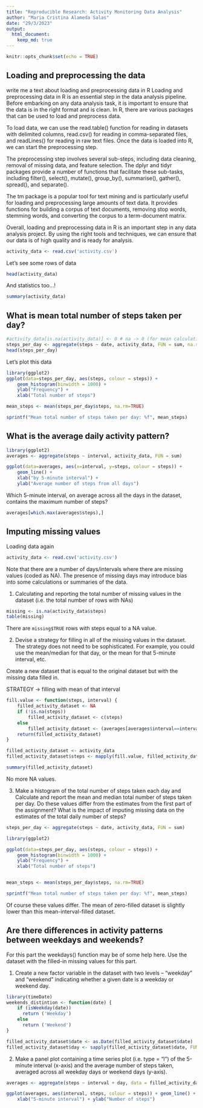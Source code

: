 ```yaml
---
title: "Reproducible Research: Activity Monitoring Data Analysis"
author: "Maria Cristina Alameda Salas"
date: "29/3/2023"
output: 
  html_document:
    keep_md: true
---
```


```r
knitr::opts_chunk$set(echo = TRUE)
```



## Loading and preprocessing the data
write me a text about loading and preprocessing data in R
Loading and preprocessing data in R is an essential step in the data analysis pipeline. Before embarking on any data analysis task, it is important to ensure that the data is in the right format and is clean. In R, there are various packages that can be used to load and preprocess data.

To load data, we can use the read.table() function for reading in datasets with delimited columns, read.csv() for reading in comma-separated files, and readLines() for reading in raw text files. Once the data is loaded into R, we can start the preprocessing step.

The preprocessing step involves several sub-steps, including data cleaning, removal of missing data, and feature selection. The dplyr and tidyr packages provide a number of functions that facilitate these sub-tasks, including filter(), select(), mutate(), group_by(), summarise(), gather(), spread(), and separate().

The tm package is a popular tool for text mining and is particularly useful for loading and preprocessing large amounts of text data. It provides functions for building a corpus of text documents, removing stop words, stemming words, and converting the corpus to a term-document matrix.

Overall, loading and preprocessing data in R is an important step in any data analysis project. By using the right tools and techniques, we can ensure that our data is of high quality and is ready for analysis.

```r
activity_data <- read.csv('activity.csv')
```

Let's see some rows of data
```r
head(activity_data)
```

And statistics too...!
```r
summary(activity_data)
```

## What is mean total number of steps taken per day?
```r
#activity_data[is.na(activity_data)] <- 0 # na -> 0 (for mean calculation purpose)
steps_per_day <- aggregate(steps ~ date, activity_data, FUN = sum, na.rm = TRUE)
head(steps_per_day)
```

Let's plot this data
```r
library(ggplot2)
ggplot(data=steps_per_day, aes(steps, colour = steps)) +
    geom_histogram(binwidth = 1000) +
    ylab("Frequency") +
    xlab("Total number of steps")
```

```r

mean_steps <- mean(steps_per_day$steps, na.rm=TRUE)

sprintf("Mean total number of steps taken per day: %f", mean_steps)
```

## What is the average daily activity pattern?
```r
library(ggplot2)
averages <- aggregate(steps ~ interval, activity_data, FUN = sum)

ggplot(data=averages, aes(x=interval, y=steps, colour = steps)) +
    geom_line() +
    xlab("by 5-minute interval") +
    ylab("Average number of steps from all days")

```


Which 5-minute interval, on average across all the days in the dataset, contains the maximum number of steps?
```r
averages[which.max(averages$steps),]
```

## Imputing missing values

Loading data again
```r
activity_data <- read.csv('activity.csv')

```

Note that there are a number of days/intervals where there are missing values (coded as NA). The presence of missing days may introduce bias into some calculations or summaries of the data.


1. Calculating and reporting the total number of missing values in the dataset (i.e. the total number of rows with NAs)
```r
missing <- is.na(activity_data$steps)
table(missing)
```
There are `missing$TRUE` rows with steps equal to a NA value.


2. Devise a strategy for filling in all of the missing values in the dataset. The strategy does not need to be sophisticated. For example, you could use the mean/median for that day, or the mean for that 5-minute interval, etc.

Create a new dataset that is equal to the original dataset but with the missing data filled in.

STRATEGY -> filling with mean of that interval
```r
fill.value <- function(steps, interval) {
    filled_activity_dataset <- NA
    if (!is.na(steps))
        filled_activity_dataset <- c(steps)
    else
        filled_activity_dataset <- (averages[averages$interval==interval, "steps"])
    return(filled_activity_dataset)
}

filled_activity_dataset <- activity_data
filled_activity_dataset$steps <- mapply(fill.value, filled_activity_dataset$steps, filled_activity_dataset$interval)

summary(filled_activity_dataset)
```
No more NA values.


3. Make a histogram of the total number of steps taken each day and Calculate and report the mean and median total number of steps taken per day. Do these values differ from the estimates from the first part of the assignment? What is the impact of imputing missing data on the estimates of the total daily number of steps?

```r
steps_per_day <- aggregate(steps ~ date, activity_data, FUN = sum)

library(ggplot2)

ggplot(data=steps_per_day, aes(steps, colour = steps)) +
    geom_histogram(binwidth = 1000) +
    ylab("Frequency") +
    xlab("Total number of steps")


mean_steps <- mean(steps_per_day$steps, na.rm=TRUE)

sprintf("Mean total number of steps taken per day: %f", mean_steps)

```
Of course these values differ. The mean of zero-filled dataset is slightly lower than this mean-interval-filled dataset.

## Are there differences in activity patterns between weekdays and weekends?

For this part the weekdays() function may be of some help here. Use the dataset with the filled-in missing values for this part.

1. Create a new factor variable in the dataset with two levels – “weekday” and “weekend” indicating whether a given date is a weekday or weekend day.
```r
library(timeDate)
weekends_distintion <- function(date) {
    if (isWeekday(date))
      return ('Weekday')
    else
      return ('Weekend')
}

filled_activity_dataset$date <- as.Date(filled_activity_dataset$date)
filled_activity_dataset$day <- sapply(filled_activity_dataset$date, FUN=weekends_distintion)
```


2. Make a panel plot containing a time series plot (i.e. type = "l") of the 5-minute interval (x-axis) and the average number of steps taken, averaged across all weekday days or weekend days (y-axis).

```r
averages <- aggregate(steps ~ interval + day, data = filled_activity_dataset, FUN = mean)

ggplot(averages, aes(interval, steps, colour = steps)) + geom_line() + facet_wrap(~day, nrow=2) +
    xlab("5-minute interval") + ylab("Number of steps")
```